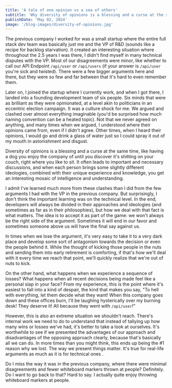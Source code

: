 ```yaml
---
title: 'A tale of one opinion vs a sea of others'
subtitle: 'Why diversity of opinions is a blessing and a curse at the same time'
publishDate: 'May 02, 2024'
image: '/blog-images/diversity-of-opinions.jpg'
---
```


The previous company I worked for was a small startup where the entire full stack dev team was basically just me and the VP of R&D (sounds like a recipe for backlog starvation).
It created an interesting situation where throughout the 2.5 years I was there, I didn't find myself in many technical disputes with the VP.
Most of our disagreements were minor, like whether to call our API Endpoint `/api/user` or `/api/users` (if your answer is `/api/user` you're sick and twisted).
There were a few bigger arguments here and there, but they were so few and far between that it's hard to even remember them.

Later on, I joined the startup where I currently work, and when I got there, I landed into a founding development team of six people.
Six minds that were as brilliant as they were opinionated, at a level akin to politicians in an eccentric election campaign.
It was a culture shock for me.
We argued and clashed over almost everything imaginable (you'd be surprised how much naming convention can be a heated topic).
Not that we never agreed on anything, and many times when we argued, I understood where their opinions came from, even if I didn't agree.
Other times, when I heard their opinions, I would go and drink a glass of water just so I could spray it out of my mouth in astonishment and disgust.

Diversity of opinions is a blessing and a curse at the same time, like having a dog you enjoy the company of until you discover it's shitting on your couch, right where you like to sit.
It often leads to important and necessary discussions, and when each person brings some slightly different ideologies, combined with their unique experience and knowledge, you get an interesting mosaic of intelligence and understanding.

I admit I've learned much more from these clashes than I did from the few arguments I had with the VP in the previous company.
But surprisingly, I don't think the important learning was on the technical level.
In the end, developers will always be divided in their approaches and ideologies (and sometimes as far as in their philosophies), but how we deal with that fact is what matters.
The idea is to accept it as part of the game: we won't always be the right side of the argument. Sometimes it will end in our favor and sometimes someone above us will have the final say against us.

In times when we lose the argument, it's very easy to take it to a very dark place and develop some sort of antagonism towards the decision or even the people behind it.
While the thought of kicking those people in the nuts and sending them into early retirement is comforting, if that's how we'll deal with it every time we reach that point, we'll quickly realize that we're out of nuts to kick.

On the other hand, what happens when we experience a sequence of losses?
What happens when all recent decisions being made feel like a personal slap in your face?
From my experience, this is the point where it's easiest to fall into a kind of despair, the kind that makes you say, "To hell with everything, let them decide what they want! When this company goes down and these offices burn, I'll be laughing hysterically over my burning desk! They deserve it! All because they went with `/api/user`!"

However, this is also an extreme situation we shouldn't reach.
There's internal work we need to do to understand that instead of tallying up how many wins or losses we've had, it's better to take a look at ourselves.
It's worthwhile to see if we presented the advantages of our approach and disadvantages of the opposing approach clearly, because that's basically all we can do.
In more times than you might think, this ends up being the #1 reason why we lost.
The way we present things matter. It's true for real-life arguments as much as it is for technical ones .

Do I miss the way it was in the previous company, where there were minimal disagreements and fewer whiteboard markers thrown at people?
Definitely.
Do I want to go back to that?
Hard to say.
I actually quite enjoy throwing whiteboard markers at people.